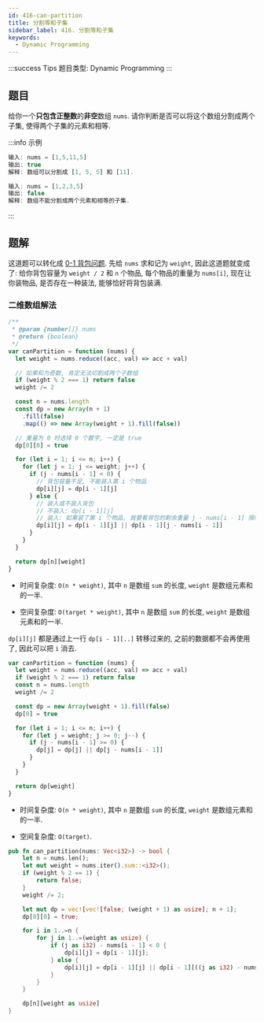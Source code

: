 ```yaml
---
id: 416-can-partition
title: 分割等和子集
sidebar_label: 416. 分割等和子集
keywords:
  - Dynamic Programming
---
```


:::success Tips
题目类型: Dynamic Programming
:::

## 题目

给你一个**只包含正整数**的**非空**数组 `nums`. 请你判断是否可以将这个数组分割成两个子集, 使得两个子集的元素和相等.

:::info 示例

```ts
输入: nums = [1,5,11,5]
输出: true
解释: 数组可以分割成 [1, 5, 5] 和 [11].
```

```ts
输入: nums = [1,2,3,5]
输出: false
解释: 数组不能分割成两个元素和相等的子集.
```

:::

## 题解

这道题可以转化成 [0-1 背包问题](/algorithm-design/dynamic-programming/pack#0-1-背包). 先给 `nums` 求和记为 `weight`, 因此这道题就变成了: 给你背包容量为 `weight / 2` 和 `n` 个物品, 每个物品的重量为 `nums[i]`, 现在让你装物品, 是否存在一种装法, 能够恰好将背包装满.


<Tabs>
  <TabItem value="JavaScript - 二维数组" label="JavaScript - 二维数组" default>

### 二维数组解法

```ts
/**
 * @param {number[]} nums
 * @return {boolean}
 */
var canPartition = function (nums) {
  let weight = nums.reduce((acc, val) => acc + val)

  // 如果和为奇数, 肯定无法切割成两个子数组
  if (weight % 2 === 1) return false
  weight /= 2

  const n = nums.length
  const dp = new Array(n + 1)
    .fill(false)
    .map(() => new Array(weight + 1).fill(false))

  // 重量为 0 时选择 0 个数字, 一定是 true
  dp[0][0] = true

  for (let i = 1; i <= n; i++) {
    for (let j = 1; j <= weight; j++) {
      if (j - nums[i - 1] < 0) {
        // 背包容量不足, 不能装入第 i 个物品
        dp[i][j] = dp[i - 1][j]
      } else {
        // 装入或不装入背包
        // 不装入: dp[i - 1][j]
        // 装入: 如果装了第 i 个物品, 就要看背包的剩余重量 j - nums[i - 1] 限制下是否能够被恰好装满
        dp[i][j] = dp[i - 1][j] || dp[i - 1][j - nums[i - 1]]
      }
    }
  }

  return dp[n][weight]
}
```

- 时间复杂度: `O(n * weight)`, 其中 `n` 是数组 `sum` 的长度, `weight` 是数组元素和的一半.

- 空间复杂度: `O(target * weight)`, 其中 `n` 是数组 `sum` 的长度, `weight` 是数组元素和的一半.

</TabItem>
<TabItem value="JavaScript - 一维数组" label="JavaScript - 一维数组">

`dp[i][j]` 都是通过上一行 `dp[i - 1][..]` 转移过来的, 之前的数据都不会再使用了, 因此可以把 `i` 消去.

```ts
var canPartition = function (nums) {
  let weight = nums.reduce((acc, val) => acc + val)
  if (weight % 2 === 1) return false
  const n = nums.length
  weight /= 2

  const dp = new Array(weight + 1).fill(false)
  dp[0] = true

  for (let i = 1; i <= n; i++) {
    for (let j = weight; j >= 0; j--) {
      if (j - nums[i - 1] >= 0) {
        dp[j] = dp[j] || dp[j - nums[i - 1]]
      }
    }
  }

  return dp[weight]
}
```

- 时间复杂度: `O(n * weight)`, 其中 `n` 是数组 `sum` 的长度, `weight` 是数组元素和的一半.

- 空间复杂度: `O(target)`.

</TabItem>
<TabItem value="Rust" label="Rust">

```rust
pub fn can_partition(nums: Vec<i32>) -> bool {
    let n = nums.len();
    let mut weight = nums.iter().sum::<i32>();
    if (weight % 2 == 1) {
        return false;
    }
    weight /= 2;

    let mut dp = vec![vec![false; (weight + 1) as usize]; n + 1];
    dp[0][0] = true;

    for i in 1..=n {
        for j in 1..=(weight as usize) {
            if (j as i32) - nums[i - 1] < 0 {
                dp[i][j] = dp[i - 1][j];
            } else {
                dp[i][j] = dp[i - 1][j] || dp[i - 1][((j as i32) - nums[i - 1]) as usize];
            }
        }
    }

    dp[n][weight as usize]
}
```

</TabItem>
</Tabs>
